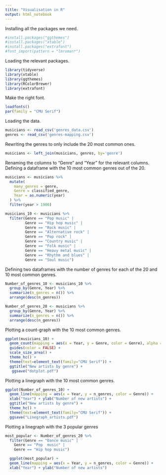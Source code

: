 ```yaml
---
title: "Visualisation in R"
output: html_notebook
---
```


Installing all the packages we need. 
```r
#install.packages("ggthemes")
#install.packages("xtable")
#install.packages("extrafont")
#font_import(pattern = "lmroman*")
```

Loading the relevant packages.
```r
library(tidyverse)
library(xtable)
library(ggthemes)
library(RColorBrewer)
library(extrafont)
```

Make the right font.
```r
loadfonts()
par(family = "CMU Serif")
```

Loading the data.
```r
musicians <- read_csv('genres_data.csv')
genres <- read_csv('genres-mapping.csv')
```

Rewriting the genres to only include the 20 most common ones.
```r
musicians <- left_join(musicians, genres, by='genre')
```

Renaming the columns to "Genre" and "Year" for the relevant columns.
Defining a dataframe with the 10 most common genres out of the 20.
```r
musicians <- musicians %>%
  mutate(
    many_genres = genre,
    Genre = classified_genre,
    Year = as.numeric(year)
  ) %>%
  filter(year > 1900)

musicians_10 <- musicians %>%
  filter(Genre == "Pop music" |
         Genre == "Hip hop music" |
         Genre == "Rock music" | 
         Genre == "Alternative rock" | 
         Genre == "Pop rock" |
         Genre == "Country music" |
         Genre == "Folk music" |
         Genre == "Heavy metal music" |
         Genre == "Rhythm and blues" |
         Genre == "Soul music")
```

Defining two dataframes with the number of genres for each of the 20 and 10 most common genres. 
```r
Number_of_genres_10 <- musicians_10 %>%
  group_by(Genre, Year) %>%
  summarize(n_genres = n()) %>%
  arrange(desc(n_genres))

Number_of_genres_20 <- musicians %>%
  group_by(Genre, Year) %>%
  summarize(n_genres = n()) %>%
  arrange(desc(n_genres))
```

Plotting a count-graph with the 10 most common genres.
```r
ggplot(musicians_10) + 
  geom_count(mapping = aes(x = Year, y = Genre, color = Genre), alpha = 0.7) +
  guides(color = FALSE) + 
  scale_size_area() +
  theme_hc() + 
  theme(text=element_text(family="CMU Serif")) +
  ggtitle("New artists by genre") +
   ggsave("dotplot.pdf")
```

  
  
Plotting a linegraph with the 10 most common genres.
```r
ggplot(Number_of_genres_10) +
  geom_line(mapping = aes(x = Year, y = n_genres, color = Genre)) +
  xlab("Year") + ylab("Number of new artists") +
  ggtitle("New artists by genre") +
  theme_hc() +
  theme(text=element_text(family="CMU Serif")) +
  ggsave("Linegraph_artists.pdf") 
```

Plotting a linegraph with the 3 popular genres
```r
most_popular <- Number_of_genres_20 %>%
  filter(Genre == "Dance music" |
    Genre == "Pop  music" | 
    Genre == "Hip hop music") 

  ggplot(most_popular) +
  geom_line(mapping = aes(x = Year, y = n_genres, color = Genre)) +
  xlab("Year") + ylab("Number of new artists")
```

